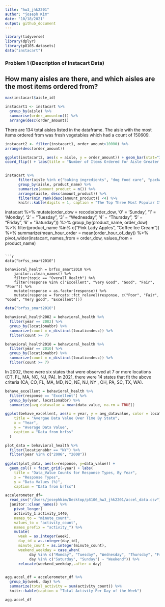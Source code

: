 ```yaml
---
title: "hw3_jhk2201"
author: "joseph Kim"
date: "10/18/2021"
output: github_document
---
```


```r
library(tidyverse)
library(dplyr)
library(p8105.datasets)
data("instacart")
```

### Problem 1 (Description of Instacart Data)

## How many aisles are there, and which aisles are the most items ordered from? 
```r

max(instacart$aisle_id)

instacart1 <- instacart %>%
  group_by(aisle) %>% 
  summarise(order_amount=n()) %>% 
  arrange(desc(order_amount)) 
```
There are 134 total aisles listed in the dataframe. The aisle with the most items ordered from was fresh vegetables which had a count of 150609. 

```r
instacart2 <- filter(instacart1, order_amount>10000) %>% 
arrange(desc(order_amount)) 

ggplot(instacart2, aes(x = aisle, y = order_amount)) + geom_bar(stat="Identity") +
coord_flip() + labs(title = "Number of Items Ordered for Aisle Greater than 10,000")
              
```

```r
instacart %>%
      filter(aisle %in% c("baking ingredients", "dog food care", "packaged vegetables fruits")) %>%
      group_by(aisle, product_name) %>%
      summarize(amount_product = n()) %>%
      arrange(aisle, desc(amount_product)) %>%
      filter(min_rank(desc(amount_product)) <4) %>%
      knitr::kable(digits = 1, caption = "The Top Three Most Popular Items Sold in ")
```

instacart %>%
   mutate(order_dow = recode(order_dow,
                            '0' = 'Sunday',
                            '1' = 'Monday',
                            '2' = "Tuesday",
                            '3' = "Wednesday",
                            '4' = "Thursday",
                            '5' = "Friday",
                            '6' = "Saturday")) %>%
  group_by(product_name, order_dow) %>%
  filter(product_name %in% c("Pink Lady Apples", "Coffee Ice Cream")) %>%
  summarize(mean_hour_order = mean(order_hour_of_day)) %>%
  pivot_wider(instacart, 
  names_from = order_dow, 
  values_from = product_name)

```

```r
data("brfss_smart2010")

behavioral_health = brfss_smart2010 %>%
    janitor::clean_names() %>%
    filter(topic == "Overall Health") %>%
    filter(response %in% c("Excellent", "Very Good", "Good", "Fair", "Poor")) %>%
    mutate(response = as.factor(response)) %>%
    mutate(response = forcats::fct_relevel(response, c("Poor", "Fair", "Good", "Very good", "Excellent")))
```

```r
data("brfss_smart2010")

behavioral_health2002 = behavioral_health %>%
  filter(year == 2002) %>%
  group_by(locationabbr) %>%
  summarize(count = n_distinct(locationdesc)) %>%
  filter(count >= 7)

behavioral_health2010 = behavioral_health %>%
  filter(year == 2010) %>%
  group_by(locationabbr) %>%
  summarize(count = n_distinct(locationdesc)) %>%
  filter(count >= 7)
```

In 2002, there were six states that were observed at 7 or more locations 
(CT, FL, MA, NC, NJ, PA). In 2021, there were 14 states that fit the above criteria 
(CA, CO, FL, MA, MD, NC, NE, NJ, NY , OH, PA, SC, TX, WA).

```r
behave_excellent = behavioral_health %>%
  filter(response == "Excellent") %>%
  group_by(year, locationabbr) %>%
  summarize(avg_datavalue = mean(data_value, na.rm = TRUE)) 

ggplot(behave_excellent, aes(x = year, y = avg_datavalue, color = locationabbr)) + geom_line(aes(group = locationabbr), alpha =0.5) + labs(
    title = "Avergae Data Value Over Time By State",
    x = "Year",
    y = "Average Data Value",
    caption = "Data from brfss"
  )
```



```r
plot_data = behavioral_health %>%
  filter(locationabbr == "NY") %>%
  filter(year %in% c("2006", "2008"))
  
ggplot(plot_data, aes(x=response, y=data_value)) + 
  geom_col() + facet_grid(~year) + labs(
    title = "Data_Value Counts for Response Types, By Year",
    x = "Response Types",
    y = "Data Values (%)",
    caption = "Data from brfss")
```


```r
accelerometer_df=
  read_csv("/Users/josephkim/Desktop/p8106_hw3_jhk2201/accel_data.csv") %>%
  janitor::clean_names() %>%
    pivot_longer(
    activity_1:activity_1440,
    names_to = "minute_count", 
    values_to = "activity_count",
    names_prefix = "activity_") %>%
    mutate(
      week = as.integer(week), 
      day_id = as.integer(day_id), 
      minute_count = as.integer(minute_count), 
      weekend_weekday = case_when(
           day %in% c("Monday", "Tuesday", "Wednesday", "Thursday", "Friday") ~ "Weekday",
           day %in% c("Saturday", "Sunday") ~ "Weekend")) %>%
      relocate(weekend_weekday,.after = day)
  
```

```r

agg.accel_df = accelerometer_df %>%
  group_by(week, day) %>%
  summarize(total_activity = sum(activity_count)) %>%
  knitr::kable(caption = "Total Activity Per Day of the Week")

agg.accel_df
```



